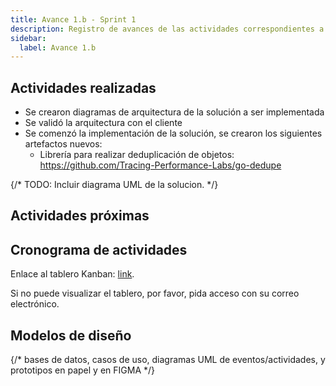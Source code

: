 ```yaml
---
title: Avance 1.b - Sprint 1
description: Registro de avances de las actividades correspondientes a la Materia Integradora de ESPOL - PAO I 2025
sidebar:
  label: Avance 1.b
---
```



## Actividades realizadas

- Se crearon diagramas de arquitectura de la solución a ser implementada
- Se validó la arquitectura con el cliente
- Se comenzó la implementación de la solución, se crearon los siguientes artefactos nuevos:
  - Librería para realizar deduplicación de objetos: https://github.com/Tracing-Performance-Labs/go-dedupe

{/*  TODO: Incluir diagrama UML de la solucion. */}

## Actividades próximas

## Cronograma de actividades


Enlace al tablero Kanban: [link](https://espoldist.atlassian.net/jira/software/projects/SCRUM/boards/1).

<Aside type="tip">

Si no puede visualizar el tablero, por favor, pida acceso con su correo electrónico.

</Aside>

## Modelos de diseño

{/* bases de datos, casos de uso, diagramas UML de eventos/actividades, y prototipos en papel y en FIGMA */}
